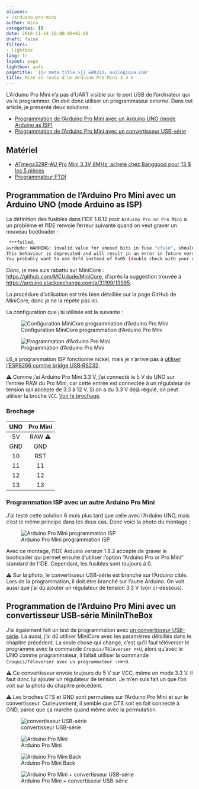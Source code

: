 ```yaml
---
aliases:
- /arduino-pro-mini
author: Nico
categories: []
date: 2016-11-14 16:00:00+01:00
draft: false
filters:
- lightbox
lang: fr
layout: page
lightbox: auto
pagetitle: '{{< meta title >}} &#8211; ouilogique.com'
title: Mise en route d’un Arduino Pro Mini 3.3 V
---
```


L’Arduino Pro Mini n’a pas d’UART visible sur le port USB de l’ordinateur qui va le programmer. On doit donc utiliser un programmateur externe. Dans cet article, je présente deux solutions :

-   [Programmation de l’Arduino Pro Mini avec un Arduino UNO (mode Arduino as ISP)][1]
-   [Programmation de l’Arduino Pro Mini avec un convertisseur USB-série][2]

## Matériel

-   [ATmega328P-AU Pro Mini 3.3V 8MHz, acheté chez Banggood pour 13 $ les 5 pièces][3]
-   [Programmateur FTDI][4]

## Programmation de l’Arduino Pro Mini avec un Arduino UNO (mode Arduino as ISP)

La définition des fusibles dans l’IDE 1.6.12 pour `Arduino Pro or Pro Mini` a un problème et l’IDE renvoie l’erreur suivante quand on veut graver un nouveau bootloader :

```bash
 ***failed;
avrdude: WARNING: invalid value for unused bits in fuse "efuse", should be set to 1 according to datasheet
This behaviour is deprecated and will result in an error in future version
You probably want to use 0xfd instead of 0x05 (double check with your datasheet first).
```

Donc, je mes suis rabattu sur MiniCore :
<https://github.com/MCUdude/MiniCore>,
d’après la suggestion trouvée à
<https://arduino.stackexchange.com/a/31199/13995>.

La procédure d’utilisation est très bien détaillée sur la page GitHub de MiniCore, donc je ne la répète pas ici.

La configuration que j’ai utilisée est la suivante :

![Configuration MiniCore programmation d’Arduino Pro Mini][img_1]

[img_1]: ./images/config_MiniCore.png

![Programmation d’Arduino Pro Mini][img_2]

[img_2]: ./images/arduino-pro-mini-arduino-uno_lowres.jpg

L6_a programmation ISP fonctionne nickel, mais je n’arrive pas à [utiliser l’ESP8266 comme bridge USB‑RS232][6].

⚠ Comme j’ai Arduino Pro Mini 3.3 V, j’ai connecté le 5 V du UNO sur l’entrée RAW du Pro Mini, car cette entrée est connectée à un régulateur de tension qui accepte de 3.3 à 12 V. Si on a du 3.3 V déjà régulé, on peut utiliser la broche `VCC`. [Voir le brochage][5].

### Brochage

| UNO | Pro Mini |
| :-: | :------: |
| 5V  |  RAW ⚠   |
| GND |   GND    |
| 10  |   RST    |
| 11  |    11    |
| 12  |    12    |
| 13  |    13    |

### Programmation ISP avec un autre Arduino Pro Mini

J’ai testé cette solution 6 mois plus tard que celle avec l’Arduino UNO, mais c’est le même principe dans les deux cas. Donc voici la photo du montage :

![Arduino Pro Mini programmation ISP][img_7]

[img_7]: ./images/arduino-pro-mini-as-isp_lowres.jpg

Avec ce montage, l’IDE Arduino version 1.8.2 accepte de graver le bootloader qui permet ensuite d’utiliser l’option “Arduino Pro or Pro Mini” standard de l’IDE. Cependant, les fusibles sont toujours à 0.

⚠ Sur la photo, le convertisseur USB-série est branché sur l’Arduino cible. Lors de la programmation, il doit être branché sur l’autre Arduino. On voit aussi que j’ai dû ajouter un régulateur de tension 3.3 V (voir ci-dessous).

## Programmation de l’Arduino Pro Mini avec un convertisseur USB-série MiniInTheBox

J’ai également fait un test de programmation avec [un convertisseur USB-série][4]. Là aussi, j’ai dû utiliser MiniCore avec les paramètres détaillés dans le chapitre précédent. La seule chose qui change, c’est qu’il faut téléverser le programme avec la commande `Croquis/Téléverser ⌘+U`, alors qu’avec le UNO comme programmateur, il fallait utiliser la commande `Croquis/Téléverser avec un programmateur ⇧+⌘+U`.

⚠ Ce convertisseur envoie toujours du 5 V sur VCC, même en mode 3.3 V. Il faut donc lui ajouter un régulateur de tension. Je m’en suis fait un que l’on voit sur la photo du chapitre précédent.

⚠ Les broches CTS et GND sont permutées sur l’Arduino Pro Mini et sur le convertisseur. Curieusement, il semble que CTS soit en fait connecté à GND, parce que ça marche quand même avec la permutation.

![convertisseur USB-série][img_3]

[img_3]: ./images/usb-serial-converter_lowres.jpg

![Arduino Pro Mini][img_4]

[img_4]: ./images/arduino-pro-mini_lowres.jpg

![Arduino Pro Mini Back][img_5]

[img_5]: ./images/arduino-pro-mini-back.jpg

![Arduino Pro Mini + convertisseur USB-série][img_6]

[img_6]: ./images/arduino-pro-mini-usb-serial_lowres.jpg

<!--

## Programmation de l’Arduino Pro Mini avec un convertisseur USB-série Banggood

Et j’ai aussi testé un [convertisseur USB-série de chez Banggood][7] qui a l’avantage de se présenter sous la forme d’un cordon USB entièrement isolé. Il est aussi livré avec un connecteur 5 broches fort pratique.

Par contre les fils ne sont pas branchés dans le bon ordre, donc il faut corriger cela selon la table ci-dessous :

| Arduino Pro Mini | Convertisseur |
| :-               | :-            |
| BLK              | blue CTS      |
| GND              | black GND     |
| VCC              | red 5V        |
| RXI              | green TXD     |
| TX0              | white RXD     |
| GRN              | yellow RTS    |


| Arduino Pro Mini | Convertisseur |
| :-               | :-            |
| BLK              | black GND     |
| GND              | blue CTS      |
| VCC              | red 5V        |
| RXI              | green TXD     |
| TX0              | white RXD     |
| GRN              | yellow RTS    |


[7]: https://www.banggood.com/6Pin-FTDI-FT232RL-USB-To-Serial-Adapter-Module-USB-TO-TTL-RS232-Arduino-Cable-p-1035802.html?p=0431091025639201412F

-->

<!--
[2]: https://learn.sparkfun.com/tutorials/using-the-arduino-pro-mini-33v
-->

[1]: #programmation-de-larduino-pro-mini-avec-un-arduino-uno-mode-arduino-as-isp
[2]: #programmation-de-larduino-pro-mini-avec-un-convertisseur-usb-série-miniinthebox
[3]: https://usa.banggood.com/5Pcs-3_3V-8MHz-ATmega328P-AU-Pro-Mini-Microcontroller-With-Pins-Development-Board-p-980292.html?imageAb=2&akmClientCountry=America&p=0431091025639201412F&a=1697373190.4133&akmClientCountry=America
[4]: https://m.miniinthebox.com/fr/p/programme-downloader-ftdi-basic-usb-a-ttl-ft232-pour-arduino_p903425.html
[5]: /pinouts/#pinout-arduino-pro-mini
[6]: /usb-rs232_bridge_microcontroleurs/
